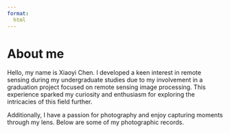 ```yaml
---
format: 
  html
---
```


# About me {.unnumbered}

Hello, my name is Xiaoyi Chen. I developed a keen interest in remote sensing during my undergraduate studies due to my involvement in a graduation project focused on remote sensing image processing. This experience sparked my curiosity and enthusiasm for exploring the intricacies of this field further.

Additionally, I have a passion for photography and enjoy capturing moments through my lens. Below are some of my photographic records.
